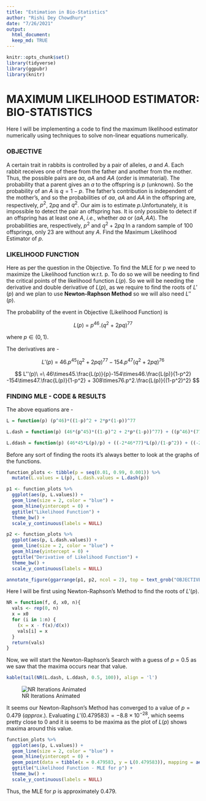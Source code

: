 ---
title: "Estimation in Bio-Statistics"
author: "Rishi Dey Chowdhury"
date: "7/26/2021"
output: 
  html_document:
  keep_md: TRUE
---

```{r setup, include=FALSE}
knitr::opts_chunk$set()
library(tidyverse)
library(ggpubr)
library(knitr)
```

# MAXIMUM LIKELIHOOD ESTIMATOR: BIO-STATISTICS

Here I will be implementing a code to find the maximum likelihood estimator numerically using techniques to solve non-linear equations numerically.

### OBJECTIVE

A certain trait in rabbits is controlled by a pair of alleles, $a$ and $A$. Each rabbit receives one of these from the father and another from the mother. Thus, the possible pairs are $aa$, $aA$ and $AA$ (order is immaterial). The probability that a parent gives an $a$ to the offspring is $p$ (unknown). So the probability of an $A$ is $q = 1-p$. The father's contribution is independent of the mother's, and so the probabilities of $aa$, $aA$ and $AA$ in the offspring are, respectively, $p^2$, $2pq$ and $q^2$. Our aim is to estimate $p$.Unfortunately, it is impossible to detect the pair an offspring has. It is only possible to detect if an offspring has at least one $A$, *i.e.*, whether $aa$ or $(aA, AA)$. The probabilities are, respectively, $p^2$ and $q^2+2pq$ In a random sample of 100 offsprings, only 23 are without any $A$. Find the Maximum Likelihood Estimator of $p$.

### LIKELIHOOD FUNCTION

Here as per the question in the Objective. To find the MLE for p we need to maximize the Likelihood function w.r.t. p. To do so we will be needing to find the critical points of the likelihood function $L(p)$. So we will be needing the derivative and double derivative of $L(p)$, as we require to find the roots of $L'(p)$ and we plan to use **Newton-Raphson Method** so we will also need $L''(p)$.

The probability of the event in Objective (Likelihood Function) is

$$
L(p)\ =\ p^{46}.(q^2\ +\ 2pq)^{77}
$$

where $p\in(0,1)$.

The derivatives are -

$$
L'(p)\ =\ 46.p^{45}(q^2 + 2pq)^{77} - 154.p^{47}(q^2 + 2pq)^{76}
$$

$$
L''(p)\ =\ 46\times45.\frac{L(p)}{p}-154\times46.\frac{L(p)}{1-p^2} -154\times47.\frac{L(p)}{1-p^2} + 308\times76.p^2.\frac{L(p)}{(1-p^2)^2} 
$$

### FINDING MLE - CODE & RESULTS

The above equations are -

```{r math_eqns}
L = function(p) (p^46)*((1-p)^2 + 2*p*(1-p))^77

L.dash = function(p) (46*(p^45)*((1-p)^2 + 2*p*(1-p))^77) + ((p^46)*(77*((1-p)^2 + 2*p*(1-p))^76)*(-2*p))

L.ddash = function(p) (46*45*L(p)/p) + ((-2*46*77)*L(p)/(1-p^2)) + ((-2*77*47)*L(p)/(1-p^2)) + ((2*2*77*76)*(p^2)*(L(p)/((1-p^2)^2)))
```

Before any sort of finding the roots it's always better to look at the graphs of the functions.

```{r Plots, fig.width=12, fig.asp=0.618}
function_plots <- tibble(p = seq(0.01, 0.99, 0.001)) %>%
  mutate(L.values = L(p), L.dash.values = L.dash(p))

p1 <- function_plots %>%
  ggplot(aes(p, L.values)) +
  geom_line(size = 2, color = "blue") +
  geom_hline(yintercept = 0) +
  ggtitle("Likelihood Function") +
  theme_bw() +
  scale_y_continuous(labels = NULL)

p2 <- function_plots %>%
  ggplot(aes(p, L.dash.values)) +
  geom_line(size = 2, color = "blue") +
  geom_hline(yintercept = 0) +
  ggtitle("Derivative of Likelihood Function") +
  theme_bw() +
  scale_y_continuous(labels = NULL) 

annotate_figure(ggarrange(p1, p2, ncol = 2), top = text_grob("OBJECTIVE FUNCTIONS", face = "bold", size = 16))
```

Here I will be first using Newton-Raphson's Method to find the roots of $L'(p)$.

```{r NR}
NR = function(f, d, x0, n){
  vals <- rep(0, n)
  x = x0
  for (i in 1:n) {
    (x = x - f(x)/d(x))
    vals[i] = x
  }
  return(vals)
}
```

Now, we will start the Newton-Raphson's Search with a guess of $p=0.5$ as we saw that the maxima occurs near that value.

```{r run_NR, warning=FALSE}
kable(tail(NR(L.dash, L.ddash, 0.5, 100)), align = 'l')
```

![NR Iterations Animated](NR_Iterations.gif)

It seems our Newton-Raphson's Method has converged to a value of $p = 0.479\ (approx.)$. Evaluating $L'(0.479583) = -8.8\times 10^{-28}$, which seems pretty close to 0 and it is seems to be maxima as the plot of $L(p)$ shows maxima around this value.

```{r maximum_point, fig.width=12, fig.asp=0.618}
function_plots %>%
  ggplot(aes(p, L.values)) +
  geom_line(size = 2, color = "blue") +
  geom_hline(yintercept = 0) +
  geom_point(data = tibble(x = 0.479583, y = L(0.479583)), mapping = aes(x, y), size = 3, color = "red") +
  ggtitle("Likelihood Function - MLE for p") +
  theme_bw() +
  scale_y_continuous(labels = NULL)
```

Thus, the MLE for $p$ is approximately $0.479$.
